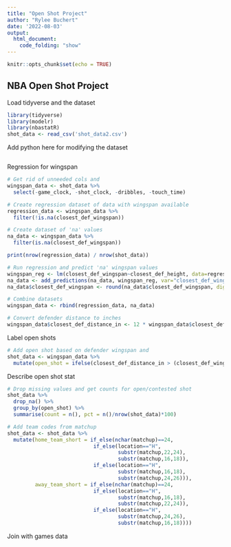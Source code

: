 ```yaml
---
title: "Open Shot Project"
author: "Rylee Buchert"
date: '2022-08-03'
output: 
  html_document:
    code_folding: "show"
---
```


```r
knitr::opts_chunk$set(echo = TRUE)
```

## NBA Open Shot Project

Load tidyverse and the dataset

```r
library(tidyverse)
library(modelr)
library(nbastatR)
shot_data <- read_csv('shot_data2.csv')

```

Add python here for modifying the dataset

```r

```

Regression for wingspan

```r
# Get rid of unneeded cols and 
wingspan_data <- shot_data %>%
  select(-game_clock, -shot_clock, -dribbles, -touch_time)

# Create regression dataset of data with wingspan available
regression_data <- wingspan_data %>%
  filter(!is.na(closest_def_wingspan))

# Create dataset of 'na' values
na_data <- wingspan_data %>%
  filter(is.na(closest_def_wingspan))

print(nrow(regression_data) / nrow(shot_data))

# Run regression and predict 'na' wingspan values
wingspan_reg <- lm(closest_def_wingspan~closest_def_height, data=regression_data)
na_data <- add_predictions(na_data, wingspan_reg, var="closest_def_wingspan", type=NULL)
na_data$closest_def_wingspan <- round(na_data$closest_def_wingspan, digit=2)

# Combine datasets
wingspan_data <- rbind(regression_data, na_data)

# Convert defender distance to inches
wingspan_data$closest_def_distance_in <- 12 * wingspan_data$closest_defender_distance
```

Label open shots

```r
# Add open shot based on defender wingspan and 
shot_data <- wingspan_data %>%
  mutate(open_shot = ifelse(closest_def_distance_in > (closest_def_wingspan/2), 1, 0))
```


Describe open shot stat

```r
# Drop missing values and get counts for open/contested shot
shot_data %>% 
  drop_na() %>%
  group_by(open_shot) %>% 
  summarise(count = n(), pct = n()/nrow(shot_data)*100)
```


```r
# Add team codes from matchup
shot_data <- shot_data %>%
  mutate(home_team_short = if_else(nchar(matchup)==24, 
                            if_else(location=="H", 
                                    substr(matchup,22,24), 
                                    substr(matchup,16,18)), 
                            if_else(location=="H", 
                                    substr(matchup,16,18), 
                                    substr(matchup,24,26))),
         away_team_short = if_else(nchar(matchup)==24, 
                            if_else(location=="H", 
                                    substr(matchup,16,18), 
                                    substr(matchup,22,24)), 
                            if_else(location=="H", 
                                    substr(matchup,24,26), 
                                    substr(matchup,16,18))))

```

Join with games data

```r

```
